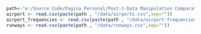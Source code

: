 

```r
path<-"e:/Source Code/Pagina Personal/Post-1-Data Manipulation Comparative SQL_R_Python"
airport <- read.csv(paste(path , "/data/airports.csv",sep="")) 
airport_frequencies <- read.csv(paste(path , "/data/airport-frequencies.csv",sep="")) 
runways <- read.csv(paste(path , "/data/runways.csv",sep="")) 

```

